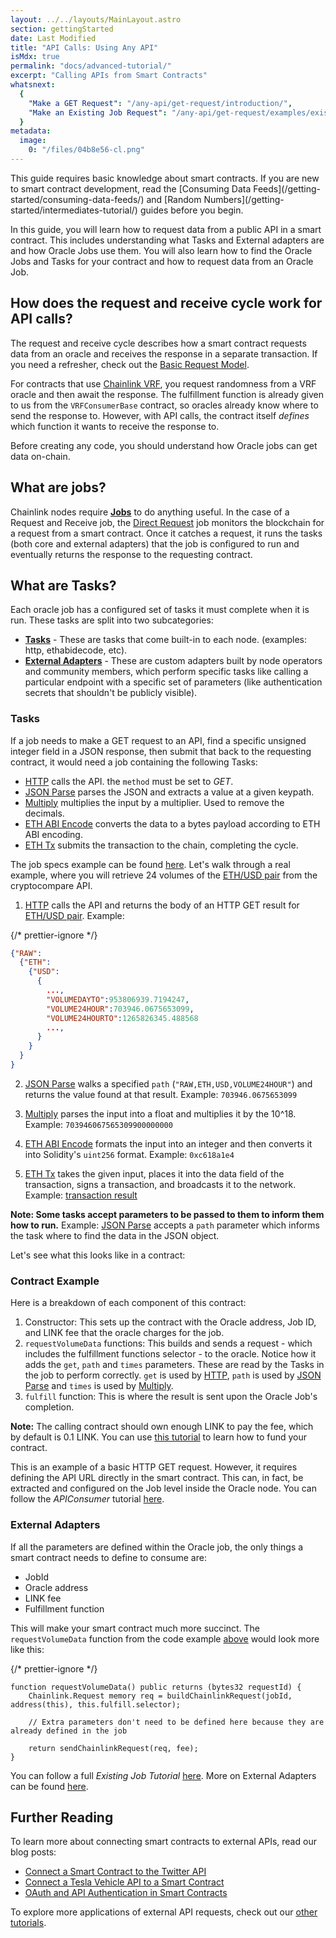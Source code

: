 ```yaml
---
layout: ../../layouts/MainLayout.astro
section: gettingStarted
date: Last Modified
title: "API Calls: Using Any API"
isMdx: true
permalink: "docs/advanced-tutorial/"
excerpt: "Calling APIs from Smart Contracts"
whatsnext:
  {
    "Make a GET Request": "/any-api/get-request/introduction/",
    "Make an Existing Job Request": "/any-api/get-request/examples/existing-job-request/",
  }
metadata:
  image:
    0: "/files/04b8e56-cl.png"
---
```



<Aside type="note" title="Requirements">
  This guide requires basic knowledge about smart contracts. If you are new to smart contract development, read the
  [Consuming Data Feeds](/getting-started/consuming-data-feeds/) and [Random
  Numbers](/getting-started/intermediates-tutorial/) guides before you begin.
</Aside>

<YouTube id="https://www.youtube.com/watch?v=ay4rXZhAefs" />

In this guide, you will learn how to request data from a public API in a smart contract. This includes understanding what Tasks and External adapters are and how Oracle Jobs use them. You will also learn how to find the Oracle Jobs and Tasks for your contract and how to request data from an Oracle Job.

## How does the request and receive cycle work for API calls?

The request and receive cycle describes how a smart contract requests data from an oracle and receives the response in a separate transaction. If you need a refresher, check out the [Basic Request Model](/architecture-overview/architecture-request-model/).

For contracts that use [Chainlink VRF](/vrf/v2/introduction/), you request randomness from a VRF oracle and then await the response. The fulfillment function is already given to us from the `VRFConsumerBase` contract, so oracles already know where to send the response to. However, with API calls, the contract itself _defines_ which function it wants to receive the response to.

Before creating any code, you should understand how Oracle jobs can get data on-chain.

## What are jobs?

Chainlink nodes require [**Jobs**](/chainlink-nodes/oracle-jobs/jobs/) to do anything useful. In the case of a Request and Receive job, the [Direct Request](/chainlink-nodes/oracle-jobs/job-types/direct_request) job monitors the blockchain for a request from a smart contract. Once it catches a request, it runs the tasks (both core and external adapters) that the job is configured to run and eventually returns the response to the requesting contract.

## What are Tasks?

Each oracle job has a configured set of tasks it must complete when it is run. These tasks are split into two subcategories:

- [**Tasks**](/chainlink-nodes/oracle-jobs/all-tasks/) - These are tasks that come built-in to each node. (examples: http, ethabidecode, etc).
- [**External Adapters**](/chainlink-nodes/external-adapters/external-adapters/) - These are custom adapters built by node operators and community members, which perform specific tasks like calling a particular endpoint with a specific set of parameters (like authentication secrets that shouldn't be publicly visible).

### Tasks

If a job needs to make a GET request to an API, find a specific unsigned integer field in a JSON response, then submit that back to the requesting contract, it would need a job containing the following Tasks:

- [HTTP](/chainlink-nodes/oracle-jobs/all-tasks/#http-task) calls the API. the `method` must be set to _GET_.
- [JSON Parse](/chainlink-nodes/oracle-jobs/all-tasks/#json-parse-task) parses the JSON and extracts a value at a given keypath.
- [Multiply](/chainlink-nodes/oracle-jobs/all-tasks/#multiply-task) multiplies the input by a multiplier. Used to remove the decimals.
- [ETH ABI Encode](/chainlink-nodes/oracle-jobs/all-tasks/#eth-abi-encode-task) converts the data to a bytes payload according to ETH ABI encoding.
- [ETH Tx](/chainlink-nodes/oracle-jobs/all-tasks/#eth-tx-task) submits the transaction to the chain, completing the cycle.

The job specs example can be found [here](/chainlink-nodes/job-specs/direct-request-get-uint256/).
Let's walk through a real example, where you will retrieve 24 volumes of the [ETH/USD pair](https://min-api.cryptocompare.com/data/pricemultifull?fsyms=ETH&tsyms=USD) from the cryptocompare API.

1. [HTTP](/chainlink-nodes/oracle-jobs/all-tasks/#http-task) calls the API and returns the body of an HTTP GET result for [ETH/USD pair](https://min-api.cryptocompare.com/data/pricemultifull?fsyms=ETH&tsyms=USD). Example:

{/* prettier-ignore */}
```json
{"RAW":
  {"ETH":
    {"USD":
      {
        ...,
        "VOLUMEDAYTO":953806939.7194247,
        "VOLUME24HOUR":703946.0675653099,
        "VOLUME24HOURTO":1265826345.488568
        ...,
      }
    }
  }
}
```

2. [JSON Parse](/chainlink-nodes/oracle-jobs/all-tasks/#json-parse-task) walks a specified `path` (`"RAW,ETH,USD,VOLUME24HOUR"`) and returns the value found at that result. Example: `703946.0675653099`

3. [Multiply](/chainlink-nodes/oracle-jobs/all-tasks/#multiply-task) parses the input into a float and multiplies it by the 10^18. Example: `703946067565309900000000`

4. [ETH ABI Encode](/chainlink-nodes/oracle-jobs/all-tasks/#eth-abi-encode-task) formats the input into an integer and then converts it into Solidity's `uint256` format. Example: `0xc618a1e4`

5. [ETH Tx](/chainlink-nodes/oracle-jobs/all-tasks/#eth-tx-task) takes the given input, places it into the data field of the transaction, signs a transaction, and broadcasts it to the network. Example: [transaction result](https://sepolia.etherscan.io/tx/0x10dd83b08ac2e2df1b1cc3c1615abb3287a4a9d29dad75f4c75f45a3a9dd819e)

**Note: Some tasks accept parameters to be passed to them to inform them how to run.** Example: [JSON Parse](/chainlink-nodes/oracle-jobs/all-tasks/#json-parse-task) accepts a `path` parameter which informs the task where to find the data in the JSON object.

Let's see what this looks like in a contract:

### Contract Example

<CodeSample src="/samples/APIRequests/APIConsumer.sol" />

Here is a breakdown of each component of this contract:

1. Constructor: This sets up the contract with the Oracle address, Job ID, and LINK fee that the oracle charges for the job.
2. `requestVolumeData` functions: This builds and sends a request - which includes the fulfillment functions selector - to the oracle. Notice how it adds the `get`, `path` and `times` parameters. These are read by the Tasks in the job to perform correctly. `get` is used by [HTTP](/chainlink-nodes/oracle-jobs/all-tasks/#http-task), `path` is used by [JSON Parse](/chainlink-nodes/oracle-jobs/all-tasks/#json-parse-task) and `times` is used by [Multiply](/chainlink-nodes/oracle-jobs/all-tasks/#multiply-task).
3. `fulfill` function: This is where the result is sent upon the Oracle Job's completion.

**Note:** The calling contract should own enough LINK to pay the fee, which by default is 0.1 LINK. You can use [this tutorial](/resources/fund-your-contract/) to learn how to fund your contract.

This is an example of a basic HTTP GET request. However, it requires defining the API URL directly in the smart contract. This can, in fact, be extracted and configured on the Job level inside the Oracle node. You can follow the _APIConsumer_ tutorial [here](/any-api/get-request/examples/single-word-response/).

### External Adapters

If all the parameters are defined within the Oracle job, the only things a smart contract needs to define to consume are:

- JobId
- Oracle address
- LINK fee
- Fulfillment function

This will make your smart contract much more succinct. The `requestVolumeData` function from the code example [above](#contract-example) would look more like this:

{/* prettier-ignore */}
```solidity
function requestVolumeData() public returns (bytes32 requestId) {
    Chainlink.Request memory req = buildChainlinkRequest(jobId, address(this), this.fulfill.selector);

    // Extra parameters don't need to be defined here because they are already defined in the job

    return sendChainlinkRequest(req, fee);
}
```

You can follow a full _Existing Job Tutorial_ [here](/any-api/get-request/examples/existing-job-request/).
More on External Adapters can be found [here](/chainlink-nodes/external-adapters/external-adapters/).

## Further Reading

To learn more about connecting smart contracts to external APIs, read our blog posts:

- [Connect a Smart Contract to the Twitter API](https://blog.chain.link/connect-smart-contract-to-twitter-api/)
- [Connect a Tesla Vehicle API to a Smart Contract](https://blog.chain.link/create-tesla-smart-contract-rental/)
- [OAuth and API Authentication in Smart Contracts](https://blog.chain.link/oauth-and-api-authentication-in-smart-contracts-2/)

To explore more applications of external API requests, check out our [other tutorials](/getting-started/other-tutorials/#api-requests).
